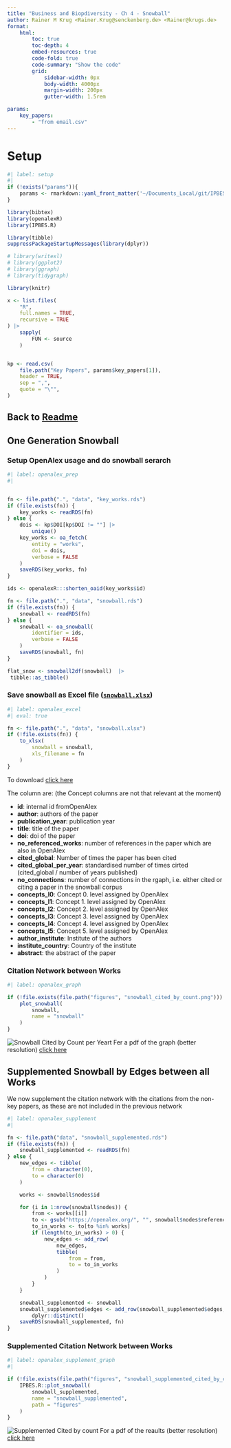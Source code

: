 ```yaml
---
title: "Business and Biopdiversity - Ch 4 - Snowball"
author: Rainer M Krug <Rainer.Krug@senckenberg.de> <Rainer@krugs.de>
format:
    html:
        toc: true
        toc-depth: 4
        embed-resources: true
        code-fold: true
        code-summary: "Show the code"
        grid:
            sidebar-width: 0px
            body-width: 4000px
            margin-width: 200px
            gutter-width: 1.5rem      

params:
    key_papers:
        - "from email.csv"
---
```


# Setup
```r
#| label: setup
#|
if (!exists("params")){
    params <- rmarkdown::yaml_front_matter('~/Documents_Local/git/IPBES_data_tsu/Assessments/Business/IPBES_BBA_Ch4_Snowball_Pilot_2/snowball.qmd')$params
}

library(bibtex)
library(openalexR)
library(IPBES.R)

library(tibble)
suppressPackageStartupMessages(library(dplyr))

# library(writexl)
# library(ggplot2)
# library(ggraph)
# library(tidygraph)

library(knitr)

x <- list.files(
    "R",
    full.names = TRUE,
    recursive = TRUE
) |>
    sapply(
        FUN <- source
    )


kp <- read.csv(
    file.path("Key Papers", params$key_papers[1]),
    header = TRUE, 
    sep = ",", 
    quote = "\"",
)
```

## Back to [Readme](https://IPBES-Data.github.io/IPBES_BBA_Ch4_Snowball_Pilot_2/)

## One Generation Snowball

### Setup OpenAlex usage and do snowball serarch

```r
#| label: openalex_prep
#|


fn <- file.path(".", "data", "key_works.rds")
if (file.exists(fn)) {
    key_works <- readRDS(fn)
} else {
    dois <- kp$DOI[kp$DOI != ""] |>
        unique()
    key_works <- oa_fetch(
        entity = "works",
        doi = dois,
        verbose = FALSE
    )
    saveRDS(key_works, fn)
}

ids <- openalexR:::shorten_oaid(key_works$id)

fn <- file.path(".", "data", "snowball.rds")
if (file.exists(fn)) {
    snowball <- readRDS(fn)
} else {
    snowball <- oa_snowball(
        identifier = ids,
        verbose = FALSE
    )
    saveRDS(snowball, fn)
}

flat_snow <- snowball2df(snowball)  |>
 tibble::as_tibble()
```

### Save snowball as Excel file ([`snowball.xlsx`](data/snowball.xlsx))

```r
#| label: openalex_excel
#| eval: true

fn <- file.path(".", "data", "snowball.xlsx")
if (!file.exists(fn)) {
    to_xlsx(
        snowball = snowball,
        xls_filename = fn
    )
}
```

To download [click here](data/snowball.xlsx)

The column are: (the Concept columns are not that relevant at the moment)

- **id**: internal id fromOpenAlex
- **author**: authors of the paper
- **publication_year**: publication year
- **title**: title of the paper
- **doi**: doi of the paper
- **no_referenced_works**: number of references in the paper which are also in OpenAlex
- **cited_global**: Number of times the paper has been cited
- **cited_global_per_year**: standardised  number of times cirted (cited_global / number of years published)
- **no_connections**: number of connections in the rgaph, i.e. either cited or citing a paper in the snowball corpus
- **concepts_l0**: Concept 0. level assigned by OpenAlex
- **concepts_l1**: Concept 1. level assigned by OpenAlex
- **concepts_l2**: Concept 2. level assigned by OpenAlex
- **concepts_l3**: Concept 3. level assigned by OpenAlex
- **concepts_l4**: Concept 4. level assigned by OpenAlex
- **concepts_l5**: Concept 5. level assigned by OpenAlex
- **author_institute**: Institute of the authors
- **institute_country**: Country of the institute
- **abstract**: the abstract of the paper


### Citation Network between Works

```r
#| label: openalex_graph

if (!file.exists(file.path("figures", "snowball_cited_by_count.png"))) {
    plot_snowball(
        snowball,
        name = "snowball"
    )
}
```
![Snowball Cited by Count per Yeart](figures/snowball_cited_by_count_by_year.png)
Fer a pdf of the graph (better resolution) [click here](figures/snowball_cited_by_count_by_year.pdf)

## Supplemented Snowball by Edges between all Works

We now supplement the citation network with the citations from the non-key papers, as these are not included in the previous network

```r
#| label: openalex_supplement
#| 

fn <- file.path("data", "snowball_supplemented.rds")
if (file.exists(fn)) {
    snowball_supplemented <- readRDS(fn)
} else {
    new_edges <- tibble(
        from = character(0),
        to = character(0)
    )

    works <- snowball$nodes$id

    for (i in 1:nrow(snowball$nodes)) {
        from <- works[[i]]
        to <- gsub("https://openalex.org/", "", snowball$nodes$referenced_works[[i]])
        to_in_works <- to[to %in% works]
        if (length(to_in_works) > 0) {
            new_edges <- add_row(
                new_edges,
                tibble(
                    from = from,
                    to = to_in_works
                )
            )
        }
    }

    snowball_supplemented <- snowball
    snowball_supplemented$edges <- add_row(snowball_supplemented$edges, new_edges) |>
        dplyr::distinct()
    saveRDS(snowball_supplemented, fn)
}

```

### Supplemented Citation Network between Works
```r
#| label: openalex_supplement_graph
#| 

if (!file.exists(file.path("figures", "snowball_supplemented_cited_by_count.png"))) {
    IPBES.R::plot_snowball(
        snowball_supplemented, 
        name = "snowball_supplemented", 
        path = "figures"
    )
}
```
![Supplemented Cited by count](figures/snowball_supplemented_cited_by_count_by_year.png)
For a pdf of the reaults (better resolution) [click here](figures/snowball_supplemented_cited_by_count_by_year.pdf)
